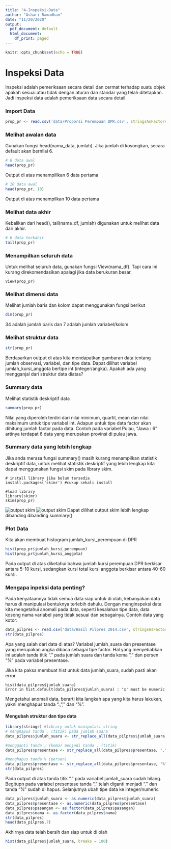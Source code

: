 ```yaml
---
title: "4-Inspeksi-Data"
author: "Ashari Ramadhan"
date: "11/20/2020"
output:
  pdf_document: default
  html_document:
    df_print: paged
---
```


```r
knitr::opts_chunk$set(echo = TRUE)
```

# Inspeksi Data

Inspeksi adalah pemeriksaan secara detail dan cermat terhadap suatu objek apakah sesuai atau tidak dengan aturan dan standar yang telah ditetapkan. Jadi inspeksi data adalah pemeriksaan data secara detail.

### Import Data

```r
prop_pr <- read.csv('data/Proporsi Perempuan DPR.csv', stringsAsFactors = T)
```

### Melihat awalan data

Gunakan fungsi head(nama_data, jumlah). Jika jumlah di kosongkan, secara default akan bernilai 6.

```r
# 6 data awal
head(prop_pr)
```

Output di atas menampillkan 6 data pertama

```r
# 10 data awal
head(prop_pr, 10)
```

Output di atas menampilkan 10 data pertama

### Melihat data akhir

Kebalikan dari head(), tail(nama_df, jumlah) digunakan untuk melihat data dari akhir.

```r
# 6 data terkahir
tail(prop_pr)
```

### Menampilkan seluruh data

Untuk melihat seluruh data, gunakan fungsi View(nama_df). Tapi cara ini kurang direkomendasikan apalagi jika data berukuran besar.

    View(prop_pr)

### Melihat dimensi data

Melihat jumlah baris dan kolom dapat menggunakan fungsi berikut

```r
dim(prop_pr)
```

34 adalah jumlah baris dan 7 adalah jumlah variabel/kolom

### Melihat struktur data

```r
str(prop_pr)
```

Berdasarkan output di atas kita mendapatkan gambaran data tentang jumlah observasi, variabel, dan tipe data. Dapat dilihat variabel jumlah_kursi_anggota bertipe int (integer/angka). Apakah ada yang mengganjal dari struktur data diatas?

### Summary data

Melihat statistik deskriptif data

```r
summary(prop_pr)
```

Nilai yang diperoleh terdiri dari nilai minimum, quartil, mean dan nilai maksimum untuk tipe variabel int. Adapun untuk tipe data factor akan dihitung jumlah factor pada data. Contoh pada variabel Pulau, "Jawa : 6" artinya terdapat 6 data yang merupakan provinsi di pulau jawa.

### Summary data yang lebih lengkap

Jika anda merasa fungsi summary() masih kurang menampilkan statistik deskriptif data, untuk melihat statistik deskriptif yang lebih lengkap kita dapat menggunakan fungsi skim pada library skim.

    # install library jika belum tersedia
    install.packages('skimr') #cukup sekali install

```
#load library
library(skimr)
skim(prop_pr)
```
![output skim](img/4-1-skim1.png)
![output skim](img/4-2-skim2.png)
Dapat dilihat output skim lebih lengkap dibanding dibanding summary()

### Plot Data

Kita akan membuat histogram jumlah_kursi_perempuan di DPR

```r
hist(prop_pr$jumlah_kursi_perempuan)
hist(prop_pr$jumlah_kursi_anggota)
```
Pada output di atas diketahui bahwa jumlah kursi perempuan DPR berkisar antara 5-10 kursi, sedangkan kursi total kursi anggota berkisar antara 40-60 kursi.


### Mengapa inpeksi data penting?

Pada kenyataannya tidak semua data siap untuk di olah, kebanyakan data harus di manipulasi bentuknya terlebih dahulu. Dengan menginspeksi data kita mengetahui anomali pada data, seperti kesalahan tipe data, data kosong nama variabel yang tidak sesuai dan sebagainya. Contoh data yang kotor:

```r
data_pilpres <- read.csv('data/Hasil Pilpres 2014.csv', stringsAsFactors = T)
str(data_pilpres)
```
Apa yang salah dari data di atas?
Variabel jumlah_suara dan presentase yang merupakan angka dibaca sebagai tipe factor. Hal yang menyebabkan ini adalah tanda titik "." pada jumlah suara dan tanda koma "," dan  persen "%" pada variabel presentase. 

Jika kita paksa membuat hist untuk data jumlah_suara, sudah pasti akan error.

```
hist(data_pilpres$jumlah_suara)
Error in hist.default(data_pilpres$jumlah_suara) : 'x' must be numeric
```

Mengetahui anomali data, berarti kita langkah apa yang kita harus lakukan, yakni menghapus tanda "., "," dan "%".

#### Mengubah struktur dan tipe data

```r
library(stringr) #library untuk manipulasi string
# menghapus tanda . (titik) pada jumlah suara
data_pilpres$jumlah_suara <- str_replace_all(data_pilpres$jumlah_suara, "[[:punct:]]", "")

#mengganti tanda , (koma) menjadi tanda . (titik)
data_pilpres$presentase <- str_replace_all(data_pilpres$presentase, ",", ".")

#menghapus tanda % (persen)
data_pilpres$presentase <- str_replace_all(data_pilpres$presentase, "%", "")
str(data_pilpres)
```
Pada output di atas tanda titik "." pada variabel jumlah_suara sudah hilang. Begitupn pada variabel presentase tanda "," telah diganti menjadi "." dan tanda "%" sudah di hapus. Selanjutnya ubah tipe data ke integer/numeric


```r
data_pilpres$jumlah_suara <- as.numeric(data_pilpres$jumlah_suara)
data_pilpres$presentase <- as.numeric(data_pilpres$presentase)
data_pilpres$pasangan <- as.factor(data_pilpres$pasangan)
data_pilpres$nama <- as.factor(data_pilpres$nama)
str(data_pilpres)
head(data_pilpres,7)
```

Akhirnya data telah bersih dan siap untuk di olah


```r
hist(data_pilpres$jumlah_suara, breaks = 100)
```












